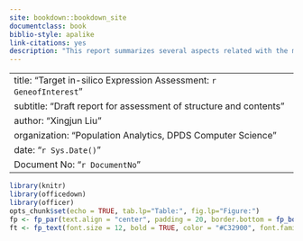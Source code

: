 ---
site: bookdown::bookdown_site
documentclass: book
biblio-style: apalike
link-citations: yes
description: "This report summarizes several aspects related with the mRNA expression of `r GeneofInterest`"
---

---
title: "Target in-silico Expression Assessment: `r GeneofInterest`"
subtitle: "Draft report for assessment of structure and contents"
author: "Xingjun Liu"
organization: "Population Analytics, DPDS Computer Science"
date: "`r Sys.Date()`"
Document No: "`r DocumentNo`"
---

```{r settings, include=FALSE}
library(knitr)
library(officedown)
library(officer)
opts_chunk$set(echo = TRUE, tab.lp="Table:", fig.lp="Figure:")
fp <- fp_par(text.align = "center", padding = 20, border.bottom = fp_border())
ft <- fp_text(font.size = 12, bold = TRUE, color = "#C32900", font.family = "Cambria")
```

